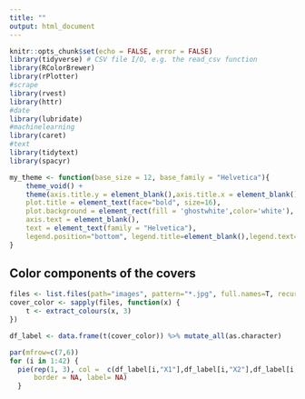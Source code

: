 ```yaml
---
title: ""
output: html_document
---
```


```r
knitr::opts_chunk$set(echo = FALSE, error = FALSE)
library(tidyverse) # CSV file I/O, e.g. the read_csv function
library(RColorBrewer)
library(rPlotter)
#scrape
library(rvest)
library(httr)
#date
library(lubridate)
#machinelearning
library(caret)
#text
library(tidytext)
library(spacyr)
```
```r
my_theme <- function(base_size = 12, base_family = "Helvetica"){
    theme_void() +
    theme(axis.title.y = element_blank(),axis.title.x = element_blank(),
    plot.title = element_text(face="bold", size=16),
    plot.background = element_rect(fill = 'ghostwhite',color='white'),
    axis.text = element_blank(),
    text = element_text(family = "Helvetica"),
    legend.position="bottom", legend.title=element_blank(),legend.text=element_text(size=5))
}
```


## Color components of the covers

```r
files <- list.files(path="images", pattern="*.jpg", full.names=T, recursive=FALSE)
cover_color <- sapply(files, function(x) {
    t <- extract_colours(x, 3)
})
```

```r
df_label <- data.frame(t(cover_color)) %>% mutate_all(as.character)
```

```r
par(mfrow=c(7,6))
for (i in 1:42) {
  pie(rep(1, 3), col =  c(df_label[i,"X1"],df_label[i,"X2"],df_label[i,"X3"]), 
      border = NA, label= NA)
  }
```
